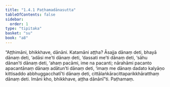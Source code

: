 ```yaml
---
title: "1.4.1 Paṭhamadānasutta"
tableOfContents: false
sidebar:
  order: 1
type: "tipitaka"
basket: "su"
book: "a8"
---
```



<DynamicBreadcrumb />

<Division number="31" book="a8">

<Paragraph number="322" book="a8">
“Aṭṭhimāni, bhikkhave, dānāni. Katamāni aṭṭha? Āsajja dānaṃ deti, bhayā dānaṃ deti, ‘adāsi me’ti dānaṃ deti, ‘dassati me’ti dānaṃ deti, ‘sāhu dānan’ti dānaṃ deti, ‘ahaṃ pacāmi, ime na pacanti; nārahāmi pacanto apacantānaṃ dānaṃ adātun’ti dānaṃ deti, ‘imaṃ me dānaṃ dadato kalyāṇo kittisaddo abbhuggacchatī’ti dānaṃ deti, cittālaṅkāracittaparikkhāratthaṃ dānaṃ deti. Imāni kho, bhikkhave, aṭṭha dānānī”ti.

</Paragraph>
</Division>

<Paragraph number="323" type="center" book="a8">
Paṭhamaṃ.
</Paragraph>